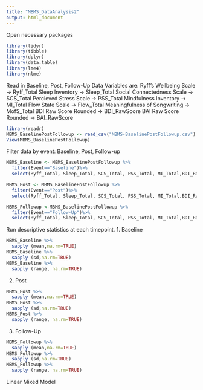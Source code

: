 ```yaml
---
title: "MBMS_DataAnalysis2"
output: html_document
---
```

Open necessary packages
```r
library(tidyr)
library(tibble)
library(dplyr)
library(data.table)
library(lme4)
library(nlme)
```

Read in Baseline, Post, Follow-Up Data
Variables are:
    Ryff's Wellbeing Scale -> Ryff_Total
    Sleep Inventory -> Sleep_Total
    Social Connectedness Scale -> SCS_Total
    Percieved Stress Scale -> PSS_Total
    Mindfulness Inventory -> MI_Total
    Flow State Scale -> Flow_Total
    Meaningfulness of Songwriting -> MofS_Total
    BDI Raw Score Rounded -> BDI_RawScore
    BAI Raw Score Rounded -> BAI_RawScore
  
```r
library(readr)
MBMS_BaselinePostFollowup <- read_csv("MBMS-BaselinePostFollowup.csv")
View(MBMS_BaselinePostFollowup)
```

Filter data by event: Baseline, Post, Follow-up
```r
MBMS_Baseline <- MBMS_BaselinePostFollowup %>%
  filter(Event=="Baseline")%>%
  select(Ryff_Total, Sleep_Total, SCS_Total, PSS_Total, MI_Total,BDI_RawScore, BAI_RawScore)

MBMS_Post <- MBMS_BaselinePostFollowup %>%
  filter(Event=="Post")%>%
  select(Ryff_Total, Sleep_Total, SCS_Total, PSS_Total, MI_Total,BDI_RawScore, BAI_RawScore)

MBMS_Followup <-MBMS_BaselinePostFollowup %>%
  filter(Event=="Follow-Up")%>%
  select(Ryff_Total, Sleep_Total, SCS_Total, PSS_Total, MI_Total,BDI_RawScore, BAI_RawScore)
```


Run descriptive statistics at each timepoint.
1. Baseline
```r
MBMS_Baseline %>%
  sapply (mean,na.rm=TRUE)
MBMS_Baseline %>%
  sapply (sd,na.rm=TRUE) 
MBMS_Baseline %>%
  sapply (range, na.rm=TRUE)
```
2. Post
```r
MBMS_Post %>%
  sapply (mean,na.rm=TRUE)
MBMS_Post %>%
  sapply (sd,na.rm=TRUE) 
MBMS_Post %>%
  sapply (range, na.rm=TRUE)
```
3. Follow-Up
```r
MBMS_Followup %>%
  sapply (mean,na.rm=TRUE)
MBMS_Followup %>%
  sapply (sd,na.rm=TRUE) 
MBMS_Followup %>%
  sapply (range, na.rm=TRUE)
```

Linear Mixed Model 
